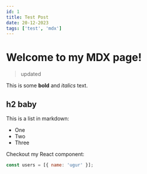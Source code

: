 ```yaml
---
id: 1
title: Test Post
date: 20-12-2023
tags: ['test', 'mdx']
---
```


# Welcome to my MDX page!

> updated

This is some **bold** and _italics_ text.

## h2 baby

This is a list in markdown:

- One
- Two
- Three

Checkout my React component:

```js
const users = [{ name: 'ugur' }];
```
